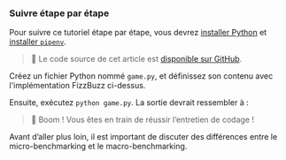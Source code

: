 
### Suivre étape par étape

Pour suivre ce tutoriel étape par étape, vous devrez [installer Python](https://www.python.org/downloads/) et [installer `pipenv`](https://pipenv.pypa.io/en/latest/installation.html).

> 🐰 Le code source de cet article est [disponible sur GitHub](https://github.com/bencherdev/bencher/tree/main/examples/python/pytest-benchmark).

Créez un fichier Python nommé `game.py`,
et définissez son contenu avec l'implémentation FizzBuzz ci-dessus.

Ensuite, exécutez `python game.py`.
La sortie devrait ressembler à :

<FizzBuzzOutput />

> 🐰 Boom ! Vous êtes en train de réussir l’entretien de codage !

Avant d’aller plus loin, il est important de discuter des différences entre le micro-benchmarking et le macro-benchmarking.